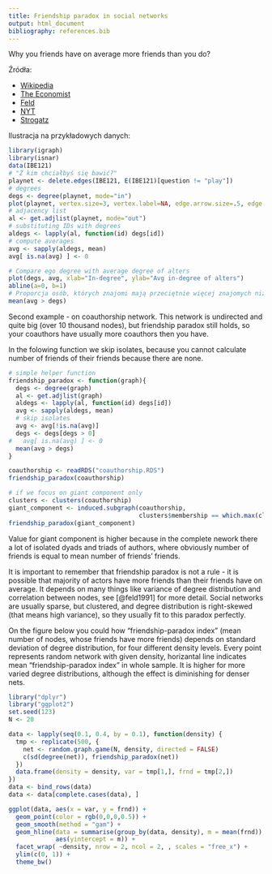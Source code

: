 ```yaml
---
title: Friendship paradox in social networks
output: html_document
bibliography: references.bib
---
```


Why you friends have on average more friends than you do?


Źródła:

* [Wikipedia](http://en.wikipedia.org/wiki/Friendship_paradox)
* [The Economist](http://www.economist.com/blogs/economist-explains/2013/04/economist-explains-why-friends-more-popular-paradox)
* [Feld](http://www.jstor.org/discover/10.2307/2781907?sid=21105509656851&uid=4&uid=3738840&uid=2)
* [NYT](http://opinionator.blogs.nytimes.com/2012/09/17/friends-you-can-count-on/?_r=0)
* [Strogatz](http://blogs.cornell.edu/info2040/2012/10/03/the-friendship-paradox-why-your-friends-have-more-friends-than-you-do/)




Ilustracja na przykładowych danych:

```r
library(igraph)
library(isnar)
data(IBE121)
# "Z kim chciałbyś się bawić?"
playnet <- delete.edges(IBE121, E(IBE121)[question != "play"])
# degrees
degs <- degree(playnet, mode="in")
plot(playnet, vertex.size=3, vertex.label=NA, edge.arrow.size=.5, edge.curved=.2)
# adjacency list
al <- get.adjlist(playnet, mode="out")
# substituting IDs with degrees
aldegs <- lapply(al, function(id) degs[id])
# compute averages
avg <- sapply(aldegs, mean)
avg[ is.na(avg) ] <- 0

# Compare ego degree with average degree of alters
plot(degs, avg, xlab="In-degree", ylab="Avg in-degree of alters")
abline(a=0, b=1)
# Proporcja osób, których znajomi mają przeciętnie więcej znajomych niż oni sami
mean(avg > degs)
```

Second example - on coauthorship network. This network is undirected and quite big (over 10 thousand nodes), but friendship paradox still holds, so your coauthors have usually more coauthors then you have.

In the folowing function we skip isolates, because you cannot calculate number of friends of their friends because there are none.

```r
# simple helper function
friendship_paradox <- function(graph){
  degs <- degree(graph)
  al <- get.adjlist(graph)
  aldegs <- lapply(al, function(id) degs[id])
  avg <- sapply(aldegs, mean)
  # skip isolates
  avg <- avg[!is.na(avg)]
  degs <- degs[degs > 0]
#   avg[ is.na(avg) ] <- 0
  mean(avg > degs)
}

coauthorship <- readRDS("coauthorship.RDS")
friendship_paradox(coauthorship)

# if we focus on giant component only
clusters <- clusters(coauthorship)
giant_component <- induced.subgraph(coauthorship, 
                                    clusters$membership == which.max(clusters$csize))
friendship_paradox(giant_component)
```

Value for giant component is higher because in the complete nework there a lot of isolated dyads and triads of authors, where obviously number of friends is equal to mean number of friends' friends.

It is important to remember that friendship paradox is not a rule - it is possible that majority of actors have more friends than their friends have on average. It depends on many things like variance of degree distribution and correlation between nodes, see [@feld1991] for more detail. Social networks are usually sparse, but clustered, and degree distribution is right-skewed (that means high variance), so they usually fit to this paradox perfectly.

On the figure below you could how "friendship-paradox index" (mean number of nodes, whose friends have more friends) depends on standard deviation of degree distribution, for four different density levels. Every point represents random network with given density, horizantal line indicates mean "friendship-paradox index" in whole sample. It is higher for more varied degree distributions, although the effect is diminishing for denser nets.

```r
library("dplyr")
library("ggplot2")
set.seed(123)
N <- 20

data <- lapply(seq(0.1, 0.4, by = 0.1), function(density) {
  tmp <- replicate(500, {
    net <- random.graph.game(N, density, directed = FALSE)
    c(sd(degree(net)), friendship_paradox(net))
  })
  data.frame(density = density, var = tmp[1,], frnd = tmp[2,])
})
data <- bind_rows(data)
data <- data[complete.cases(data), ]

ggplot(data, aes(x = var, y = frnd)) +
  geom_point(color = rgb(0,0,0,0.5)) +
  geom_smooth(method = "gam") +
  geom_hline(data = summarise(group_by(data, density), m = mean(frnd)),
             aes(yintercept = m)) +
  facet_wrap( ~density, nrow = 2, ncol = 2, , scales = "free_x") +
  ylim(c(0, 1)) +
  theme_bw()
```


